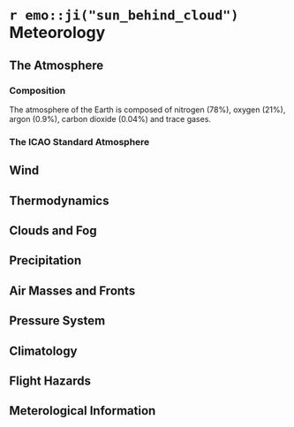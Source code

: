 # `r emo::ji("sun_behind_cloud")` Meteorology {#meteorology}

## The Atmosphere

### Composition

The atmosphere of the Earth is composed of nitrogen (78\%), oxygen (21\%), argon (0.9\%), carbon dioxide (0.04\%) and trace gases. 

### The ICAO Standard Atmosphere

## Wind

## Thermodynamics

## Clouds and Fog

## Precipitation

## Air Masses and Fronts

## Pressure System

## Climatology

## Flight Hazards

## Meterological Information